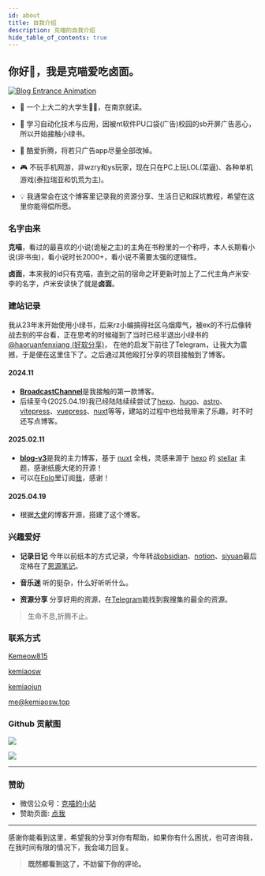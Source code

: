 ```yaml
---
id: about
title: 自我介绍
description: 克喵的自我介绍
hide_table_of_contents: true
---
```




## 你好👋，我是克喵爱吃卤面。

<div className="text-center my-5">
  <a href="https://blog-v3.kemeow.top/" target="_blank" rel="noopener">
    <img
      src="https://media.giphy.com/media/SWoSkN6DxTszqIKEqv/giphy.gif"
      alt="Blog Entrance Animation"
      className="max-w-full h-[275px] inline-block rounded-lg"
    />
  </a>
</div>

- 🧑 一个上大二的大学生🐂🐴，在南京就读。

- 🐛 学习自动化技术与应用，因被nt软件PU口袋(广告)校园的sb开屏广告恶心，所以开始接触小绿书。

- 🤯 酷爱折腾，将若只广告app尽量全部改掉。

- 🎮 不玩手机网游，非wzry和ys玩家，现在只在PC上玩LOL(菜逼)、各种单机游戏(泰拉瑞亚和饥荒为主)。

- 💡 我通常会在这个博客里记录我的资源分享、生活日记和踩坑教程，希望在这里你能得偿所愿。

### 名字由来

**克喵**，看过的最喜欢的小说(诡秘之主)的主角在书粉里的一个称呼，本人长期看小说(非书虫)，看小说时长2000+，看小说不需要太强的逻辑性。

**卤面**，本来我的id只有克喵，直到之前的宿命之环更新时加上了二代主角卢米安·李的名字，卢米安读快了就是**卤面**。

### 建站记录

我从23年末开始使用小绿书，后来rz小编搞得社区乌烟瘴气，被ex的不行后像转战去别的平台看，正在思考的时候碰到了当时已经半退出小绿书的[@haoruanfenxiang (好软分享)](https://t.me/haoruanfenxiang)，
在他的启发下前往了Telegram，让我大为震撼，于是便在这里住下了。之后通过其他殴打分享的项目接触到了博客。

#### 2024.11
- [**BroadcastChannel**](https://github.com/ccbikai/BroadcastChannel)是我接触的第一款博客。
- 后续至今(2025.04.19)我已经陆陆续续尝试了[hexo](https://hexo.io/zh-cn/)、[hugo](https://gohugo.io/)、[astro](https://astro.build/)、[vitepress](https://vitepress.dev/)、[vuepress](https://vuepress.vuejs.org/)、[nuxt](https://nuxt.com/)等等，建站的过程中也给我带来了乐趣，时不时还写点博客。

#### 2025.02.11
- [**blog-v3**](https://github.com/L33Z22L11/blog-v3)是我的主力博客，基于 [nuxt](https://nuxt.com/) 全栈，灵感来源于 [hexo](https://hexo.io/zh-cn/) 的 [stellar](https://github.com/xaoxuu/hexo-theme-stellar) 主题，感谢纸鹿大佬的开源！
- 可以在[Folo](https://app.follow.is/timeline/view-0/all/pending)里订阅[我](https://app.follow.is/share/feeds/135622467121437696)，感谢！

#### 2025.04.19
- 根据[大佬](https://github.com/kuizuo)的博客开源，搭建了这个博客。

### 兴趣爱好

- **记录日记** 今年以前纸本的方式记录，今年转战[obsidian](https://obsidian.md/)、[notion](https://www.notion.com/)、[siyuan](https://b3log.org/siyuan/?lang=cn)最后定格在了[思源笔记](https://b3log.org/siyuan/?lang=cn)。

- **音乐迷** 听的挺杂，什么好听听什么。

- **资源分享** 分享好用的资源，在[Telegram](https://t.me/kemiaofx_me)能找到我搜集的最全的资源。

> 生命不息,折腾不止。

### 联系方式

<p style={{ display: 'flex', 'align-items': 'center', gap: '0.5rem' }}>
  <Icon icon="ri:github-line" width="20" heigth="20" />
  <a href={social.github.href} target="_blank">Kemeow815</a>
</p>

<p style={{ display: 'flex', 'align-items': 'center', gap: '0.5rem' }}>
  <Icon icon="ri:twitter-x-line" width="20" heigth="20" />
  <a href={social.x.href} target="_blank">kemiaosw</a>
</p>

<p style={{ display: 'flex', 'align-items': 'center', gap: '0.5rem' }}>
  <Icon icon="ri:telegram-line" width="20" heigth="20" />
  <a href={social.telegram.href} target="_blank">kemiaojun</a>
</p>

<p style={{ display: 'flex', 'align-items': 'center', gap: '0.5rem' }}>
  <Icon icon="ri:mail-open-line" width="20" heigth="20" />
  <a href={social.email.href} target="_blank">me@kemiaosw.top</a>
</p>

### Github 贡献图

![](https://raw.githubusercontent.com/Kemeow815/github-stats/master/generated/overview.svg#gh-light-mode-only)

![](https://raw.githubusercontent.com/Kemeow815/github-stats/master/generated/languages.svg#gh-light-mode-only)

---

### 赞助

- 微信公众号：[克喵的小站](https://wechat.kemeow.top/)
- 赞助页面: [点我](https://donate.kemeow.top/)

---

感谢你能看到这里，希望我的分享对你有帮助，如果你有什么困扰，也可咨询我，在我时间有限的情况下，我会竭力回复。

> **既然都看到这了，不妨留下你的评论。**

<Comment />